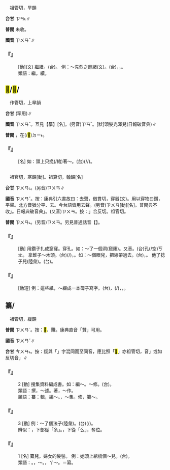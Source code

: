 
=={{ruby|纘|ㄗㄨㄢˇ}}==

　祖管切，旱韻

'''台甘''' <rt>ㄗㄢ˪</rt>∥

'''普閩''' 未收。

'''國音''' <rt>ㄗㄨㄢˇ</rt>∥

    

==='''『{{ruby|纘|ㄗㄨㄢˇ}}』'''===
: [動](文) 繼續。(台){{ruby|繼|ㄍㆤ˪}}{{ruby|續|ㄒㄧㆦㆶ ͘}}。 例：～先烈之餘緒(文)。(台){{ruby|繼|ㄍㆤ˪}}{{ruby|承|ㄒㄧㄥˊ}}，{{ruby|已|ㄧˋ}}{{ruby|故|ㄍㆦ˪}}{{ruby|烈|ㄌㄧㄚㆵ ͘}}{{ruby|士|ㄙㄨ˫}}，{{ruby|未|ㆠㄧ˫/ㆠㆤ˫}}{{ruby|完|ㄨㄢˊ}}{{ruby|成|ㄒㄧㄥˊ}}{{ruby|丌|ㆤ}}{{ruby|事|ㄙㄨ˫}}{{ruby|業|ㆣㄧㄚㆴ ͘}}。
:類語：繼。續。
:
    

==<mark>&#xf9ab3;</mark>/<mark>&#xf9ab4;</mark>/{{ruby|纂|ㄗㄨㄢˇ}}==

　作管切，上旱韻

'''台甘''' {{ruby|(文)|ㄗㄢ˪}}(罕用)∥

'''國音''' <rt>ㄗㄨㄢˇ</rt>。互見【纂】[名]。(另音)<rt>ㄗㄢˇ</rt>。[狀]頭髮光澤兒(日報破音典)∥

'''普閩''' {{ruby|纂|ㄗㄨㄢ}}，{{ruby|婦|ㄏㄨ˫}}{{ruby|女|ㄌㄧˋ/ㄌㄨˋ}}{{ruby|梳|ㄙㆤ}}在(/<mark>&#xf9853;</mark>)<rt>ㄉㄧ˫</rt>{{ruby|頭|ㄊㄠˊ}}{{ruby|後|ㄠ˫}}{{ruby|邊|ㄅㆪ}}{{ruby|丌|ㆤ}}{{ruby|髮|ㄏㄨㄚㆵ}}{{ruby|髻|ㄍㆤ˪}}。

    

==='''『{{ruby|<mark>&#xf9ab3;</mark>|ㄗㄨㄢˇ}}{{ruby|兒|ㄦ}}』'''===
: [名] 如：頭上只挽(/綰)著～。(台){{ruby|頭|ㄊㄠˊ}}{{ruby|頂|ㄉㄧㄥˋ}}{{ruby|短|ㄉㆮˋ}}{{ruby|一|ㄐㄧㆵ ͘}}{{ruby|個|ㆤˊ}}{{ruby|螺|ㄌㆤˊ}}{{ruby|仔|ㄚ}}{{ruby|鬃|ㄗㄤ}}{{ruby|而|ㄋㄧㄚ˫}}{{ruby|已|ㄋㄧㄚ˫}}(/{{ruby|耳|ㄋㄧㄚ˫}}{{ruby|耳|ㄋㄧㄚ˫}}/{{ruby|爾|ㄋㄧㄚ˫}}{{ruby|爾|ㄋㄧㄚ˫}})。
    

=={{ruby|鑽|ㄗㄨㄢˇ}}==

　祖官切，寒韻[動]。祖算切，翰韻[名]

'''台甘''' <rt>ㄗㄨㄢ˪</rt>。(另音)<rt>ㄗㄨㄢ</rt>{{ruby|。|ㄘㆭ˪}}∥

'''國音''' <rt>ㄗㄨㄢˇ</rt>。按：康典引六書故曰：去聲，借貫切，穿器(文)。用以穿物曰鑽，平聲。北方音猶分平、去。今台語皆用去聲。(另音)<rt>ㄗㄨㄢ</rt>[動]{{ruby|。|ㄗㄨㄢˋ}}[名]。普閩典不收{{ruby|「|ㄗㄨㄢˇ}}」。日報典破音典{{ruby|「|ㄗㄨㄢˇ}}」。(又音)<rt>ㄗㄨㄢ</rt>。按：{{ruby|「|ㄗㄨㄢ}}」合反切。祖官切。

'''普閩''' <rt>ㄗㄨㄢ˪</rt>。(另音)<rt>ㄗㄨㄢ</rt>{{ruby|。|ㄘㆭ˪}}。另見普通話音【{{ruby|鑽|ㄗㄨㄢˋ}}】。

    

==='''『{{ruby|鑽|ㄗㄨㄢˇ}}』'''===
: [動] 用鑽子扎成窟窿。穿孔。如：～了一個洞(窟窿)。又音{{ruby|：|ㄗㄨㄢ}}。(台){{ruby|鑽|ㄗㆭ˪}}{{ruby|一|ㄐㄧㆵ ͘}}{{ruby|個|ㆤˊ}}孔(/空)<rt>ㄎㄤ</rt>。 拿錐子～木頭。(台){{ruby|用|ㄧㄥ˫/ㄧㆲ˫}}{{ruby|鑽|ㄗㆭ˪}}{{ruby|仔|ㄚ}}(/{{ruby|轆|ㄌㄚㆶ}}{{ruby|鑽|ㄗㆭ˪}}){{ruby|柴|ㄘㄚˊ}}，{{ruby|開|ㄎㄨㄧ}}{{ruby|孔|ㄎㄤ}}。如：～個眼兒，把線帶{{ruby|鑽|ㄗㄨㄢ}}過去。(台){{ruby|用|ㄧㄥ˫/ㄧㆲ˫}}{{ruby|鑽|ㄗㆭ˪}}{{ruby|仔|ㄚ}}{{ruby|貫|ㄍㆭ˪}}{{ruby|一|ㄐㄧㆵ ͘}}{{ruby|個|ㆤˊ}}{{ruby|孔|ㄎㄤ}}，{{ruby|將|ㄐㄧㆲ}}{{ruby|線|ㄙㄨㆩ˪}}{{ruby|帶|ㄉㄨㄚ˪}}{{ruby|穿|ㄘㆭ}}{{ruby|過|ㄍㆤ˪/ㄍㄨㆤ˪}}{{ruby|去|ㄎㄧ˪}}。 他{{ruby|～|ㄗㄨㄢˇ}}了捻子兒(陸彙)。(台){{ruby|伊|ㄧ}}{{ruby|貫|ㄍㆭ˪}}{{ruby|紙|ㄗㄨㄚˋ}}{{ruby|撚|ㄌㄧㄢˋ}}{{ruby|釘|ㄉㄧㄥ}}。
    

==='''『{{ruby|鑽|ㄗㄨㄢˇ}}{{ruby|眼|ㄧㄢˇ}}{{ruby|兒|ㄦ}}』'''===
: [動短] 例：這些紙，～綴成一本簿子寫字。(台){{ruby|<mark>&#xf8f7a;</mark>|ㄐㄧㄚ}}{{ruby|個|ㆤˊ}}{{ruby|紙|ㄗㄨㄚˋ}}，{{ruby|鑽|ㄗㆭ˪}}(/{{ruby|貫|ㄍㆭ˪}}){{ruby|孔|ㄎㄤ}}，{{ruby|合|ㄍㄚㆴ}}{{ruby|做|ㄗㄨㆤ˪/ㄗㄜ˪}}{{ruby|一|ㄐㄧㆵ ͘}}{{ruby|本|ㄅㄨㄣˋ}}{{ruby|簿|ㄆㆦ˫}}{{ruby|仔|ㄚ}}，{{ruby|好|ㄏㄜˋ}}{{ruby|寫|ㄒㄧㄚˋ}}{{ruby|字|ㆢㄧ˫/ㄌㄧ˫}}。
    

==纂/{{ruby|篹|ㄗㄨㄢˇ}}==

　祖管切，緩韻

'''普閩''' <rt>ㄗㄨㄢˋ</rt>。按：<mark>&#xffa4c;</mark>、賺。康典直音「贊」可用。

'''國音''' <rt>ㄗㄨㄢˇ</rt>∥

'''台甘''' <rt>ㄘㄨㄢ˪</rt>。按：疑與「{{ruby|篡|ㄘㄨㄢ˪}}」字混同而至同音，應比照「<mark>&#xffdd0;</mark>」亦祖管切，音{{ruby|「|ㄗㄢ˪}}」或如反切音{{ruby|「|ㄗㄨㄢˋ}}」∥

    

==='''『{{ruby|纂|ㄗㄨㄢˇ}}』'''===
:2  [動] 搜集資料編成書。如：編～。～修。(台){{ruby|纂|ㄘㄨㄢ˪}}。
:類語：撰，～述。著，～作。
:
:類語：纂：輯，編～。{{ruby|編|ㄅㄧㄢ}}，～集。修，纂～。
:
    

==='''『{{ruby|纂|ㄗㄨㄢˇ}}』'''===
:3  [動] 例：～了個法子(陸彙)。(台){{ruby|撰|ㄗㄨㄢ˫}}(/{{ruby|想|ㄒㄧㆧ˫/ㄒㄧㆫ˫}}){{ruby|一|ㄐㄧㆵ ͘}}{{ruby|個|ㆤˊ}}{{ruby|方|ㄏㆲ}}{{ruby|法|ㄏㄨㄚㆵ}}。
:辨似：{{ruby|纂|ㄗㄨㄢˇ}}，下部從「糸」。{{ruby|篡|ㄘㄨㄢˋ}}，下從「么」，奪位。
:
    

==='''『{{ruby|纂|ㄗㄨㄢˇ}}』'''===
:1  [名] 纂兒。婦女的髮髻。 例：她頭上綰梳個～兒。(台){{ruby|伊|ㄧ}}{{ruby|頭|ㄊㄠˊ}}{{ruby|頂|ㄉㄧㄥˋ}}{{ruby|梳|ㄙㄨㆤ/ㄙㆤ}}{{ruby|一|ㄐㄧㆵ ͘}}{{ruby|個|ㆤˊ}}{{ruby|頭|ㄊㄠˊ}}{{ruby|鬃|ㄗㄤ}}。
:類語：{{ruby|髻|ㄐㄧˋ}}。{{ruby|髽|ㄓㄨㄚ}}，～{{ruby|髻|ㄐㄧˋ}}。{{ruby|鬟|ㄏㄨㄢˊ}}，丫～。{{ruby|<mark>&#xf9ab3;</mark>|ㄗㄨㄢˇ}}＝纂。
:
    
